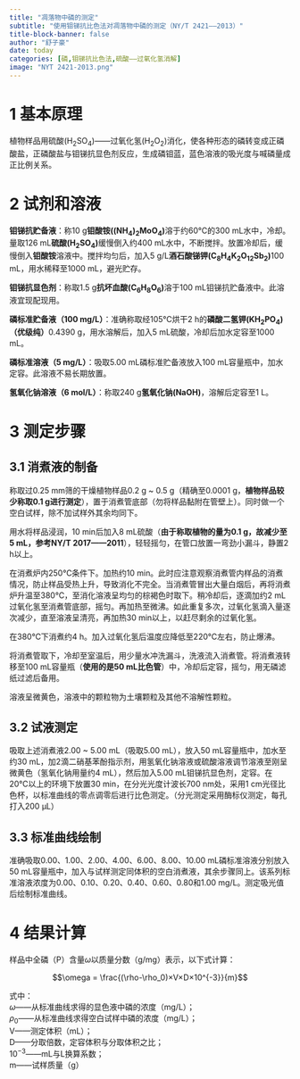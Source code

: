 ```yaml
---
title: "凋落物中磷的测定"
subtitle: "使用钼锑抗比色法对凋落物中磷的测定（NY/T 2421——2013）"
title-block-banner: false
author: "舒子豪"
date: today
categories: [磷,钼锑抗比色法,硫酸——过氧化氢消解]
image: "NYT 2421-2013.png"
---
```

# 1 基本原理
植物样品用硫酸(H~2~SO~4~)——过氧化氢(H~2~O~2~)消化，使各种形态的磷转变成正磷酸盐，正磷酸盐与钼锑抗显色剂反应，生成磷钼蓝，蓝色溶液的吸光度与喊磷量成正比例关系。

# 2 试剂和溶液

**钼锑抗贮备液**：称10 g**钼酸铵((NH~4~)~2~MoO~4~)**溶于约60℃的300 mL水中，冷却。量取126 mL**硫酸(H~2~SO~4~)**缓慢倒入约400 mL水中，不断搅拌。放置冷却后，缓慢倒入**钼酸铵**溶液中。搅拌均匀后，加入5 g/L**酒石酸锑钾(C~8~H~4~K~2~O~12~Sb~2~)**100 mL，用水稀释至1000 mL，避光贮存。

**钼锑抗显色剂**：称取1.5 g**抗坏血酸(C~6~H~8~O~6~)**溶于100 mL钼锑抗贮备液中。此溶液宜现配现用。

**磷标准贮备液（100 mg/L）**：准确称取经105℃烘干2 h的**磷酸二氢钾(KH~2~PO~4~)（优级纯）**0.4390 g，用水溶解后，加入5 mL硫酸，冷却后加水定容至1000 mL。

**磷标准溶液（5 mg/L）**：吸取5.00 mL磷标准贮备液放入100 mL容量瓶中，加水定容。此溶液不易长期放置。

**氢氧化钠溶液（6 mol/L）**：称取240 g**氢氧化钠(NaOH)**，溶解后定容至1 L。

# 3 测定步骤
## 3.1 消煮液的制备
称取过0.25 mm筛的干燥植物样品0.2 g ~ 0.5 g（精确至0.0001 g，**植物样品较少称取0.1 g进行测定**），置于消煮管底部（勿将样品黏附在管壁上）。同时做一个空白试样，除不加试样外其余均同下。

用水将样品浸润，10 min后加入8 mL硫酸（**由于称取植物的量为0.1 g，故减少至5 mL，参考NY/T 2017——2011**），轻轻摇匀，在管口放置一弯劲小漏斗，静置2 h以上。

在消煮炉内250℃条件下。加热约10 min。此时应注意观察消煮管内样品的消煮情况，防止样品受热上升，导致消化不完全。当消煮管冒出大量白烟后，再将消煮炉升温至380℃，至消化溶液呈均匀的棕褐色时取下。稍冷却后，逐滴加约2 mL过氧化氢至消煮管底部，摇匀。再加热至微沸。如此重复多次，过氧化氢滴入量逐次减少，直至溶液呈清亮，再加热30 min以上，以赶尽剩余的过氧化氢。

:::{.callout-note}
在380℃下消煮约4 h。加入过氧化氢后温度应降低至220℃左右，防止爆沸。
:::

将消煮管取下，冷却至室温后，用少量水冲洗漏斗，洗液流入消煮管。将消煮液转移至100 mL容量瓶（**使用的是50 mL比色管**）中，冷却后定容，摇匀，用无磷滤纸过滤后备用。

:::{.callout-note}
溶液呈微黄色，溶液中的颗粒物为土壤颗粒及其他不溶解性颗粒。
:::

## 3.2 试液测定
吸取上述消煮液2.00 ~ 5.00 mL（吸取5.00 mL），放入50 mL容量瓶中，加水至约30 mL，加2滴二硝基苯酚指示剂，用氢氧化钠溶液或硫酸溶液调节溶液至刚呈微黄色（氢氧化钠用量约4 mL），然后加入5.00 mL钼锑抗显色剂，定容。在20℃以上的环境下放置30 min，在分光光度计波长700 nm处，采用1 cm光径比色杯，以标准曲线的零点调零后进行比色测定。（分光测定采用酶标仪测定，每孔打入200 μL）

## 3.3 标准曲线绘制
准确吸取0.00、1.00、2.00、4.00、6.00、8.00、10.00 mL磷标准溶液分别放入50 mL容量瓶中，加入与试样测定同体积的空白消煮液，其余步骤同上。该系列标准溶液浓度为0.00、0.10、0.20、0.40、0.60、0.80和1.00 mg/L。测定吸光值后绘制标准曲线。

# 4 结果计算
样品中全磷（P）含量$\omega$以质量分数（g/mg）表示，以下式计算：

$$\omega = \frac{(\rho-\rho_0)×V×D×10^{-3}}{m}$$

式中：<br>
$\omega$——从标准曲线求得的显色液中磷的浓度（mg/L）；<br>
$\rho_0$——从标准曲线求得空白试样中磷的浓度（mg/L）；<br>
V——测定体积（mL）；<br>
D——分取倍数，定容体积与分取体积之比；<br>
$10^{-3}$——mL与L换算系数；<br>
m——试样质量（g）